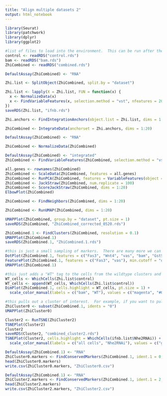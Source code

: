 ```yaml
---
title: "Align multiple datasets 2"
output: html_notebook
---
```



```r
library(Seurat)
library(patchwork)
library(dplyr)
library(ggplot2)
```

```r
#list of files to load into the environment.  This can be run after the chunks below have been run to generate the files
control <- readRDS("control.rds")
bam <- readRDS("bam.rds")
ZhiCombined <- readRDS("combined.rds")
```

```r
DefaultAssay(ZhiCombined) <- "RNA"

Zhi.list <- SplitObject(ZhiCombined, split.by = "dataset")

Zhi.list <- lapply(X = Zhi.list, FUN = function(x) {
  x <- NormalizeData(x)
  x <- FindVariableFeatures(x, selection.method = "vst", nfeatures = 2000)
})
saveRDS(Zhi.list, "ifnb.rds")

Zhi.anchors <- FindIntegrationAnchors(object.list = Zhi.list, dims = 1:20, anchor.features = 2000)

ZhiCombined <- IntegrateData(anchorset = Zhi.anchors, dims = 1:20)

DefaultAssay(ZhiCombined) <- "RNA"

ZhiCombined <- NormalizeData(ZhiCombined)

DefaultAssay(ZhiCombined) <- "integrated"
ZhiCombined <- FindVariableFeatures(ZhiCombined, selection.method = "vst", nfeatures = 2000)

all.genes <- rownames(ZhiCombined)
ZhiCombined <- ScaleData(ZhiCombined, features = all.genes)
ZhiCombined <- RunPCA(ZhiCombined, features = VariableFeatures(object = ZhiCombined))
ZhiCombined <- JackStraw(ZhiCombined, num.replicate = 100)
ZhiCombined <- ScoreJackStraw(ZhiCombined, dims = 1:20)
ElbowPlot(ZhiCombined)

ZhiCombined <- FindNeighbors(ZhiCombined, dims = 1:20)

ZhiCombined <- RunUMAP(ZhiCombined, dims = 1:20) 

UMAPPlot(ZhiCombined, group.by = "dataset", pt.size = 1)
saveRDS(ZhiCombined, "ZhiCombined_corrected_0520.rds")

```

```r
ZhiCombined.1 <- FindClusters(ZhiCombined, resolution = 0.1)
UMAPPlot(ZhiCombined.1)
saveRDS(ZhiCombined.1, "ZhiCombined.1.rds")

```

```r
#this is just a small sampling of markers.  There are many more we can use.  Fas3 is a marker of early follicle cells (including FSCs); Wnt4 is a marker of FSCs and ECs; vas and bam are markers of germ cells; GstS1 is a marker of late ECs and early follicle cells; TJ marks almost all somatic cells (i.e. not germ cells); SPARC marks late follicle cells.  We are interested in FSCs and early follicle cells (which includes "early pFCs" and "late pFCs")
DotPlot(ZhiCombined.1, features = c("Fas3", "Wnt4", "vas", "bam", "GstS1", "tj", "SPARC"))
FeaturePlot(ZhiCombined.1, features = c("Fas3", "vas"), min.cutoff = "q50")
UMAPPlot(ZhiCombined.1)
```

```r
#this just adds a "WT" tag to the cells from the wildtype clusters and generates a plot to show where they are
WT_cells <- WhichCells(Zhi.list$control)
WT_cells <- append(WT_cells, WhichCells(Zhi.list$control))
DimPlot(ZhiCombined.1, cells.highlight = WT_cells, pt.size = 1) + 
  scale_color_manual(labels = c("bam", "WT"), values = c("magenta", "#009E73"))
```

```r
#this pulls out a cluster of interest.  For example, if you want to pull out cluster 2 because it contains the Fas3+ cells, then run this code as.  If you want a different cluster, change "cluster 2" to another cluster number  and idents = "2" to idents = another number
ZhiCluster0 <- subset(ZhiCombined.1, idents = "0")
UMAPPlot(ZhiCluster0)
```



```r
Cluster2 <- RunTSNE(ZhiCluster2)
TSNEPlot(Cluster2)
Cluster2
saveRDS(Cluster2, "combined_cluster2.rds")
TSNEPlot(Cluster2, cells.highlight = WhichCells(ifnb.list$Nhe2RNAi)) + 
  scale_color_manual(labels = c("all cells", "Nhe2RNAi"), values = c("grey", "#009E73"))
```

```r
DefaultAssay(ZhiCombined.1) <- "RNA"
ZhiCluster0.markers <- FindConservedMarkers(ZhiCombined.1, ident.1 = 0, grouping.var = "dataset", verbose = FALSE)
head(ZhiCluster0.markers)
write.csv(ZhiCluster0.markers, "ZhiCluster0.csv")
```

```r
DefaultAssay(ZhiCombined.1) <- "RNA"
ZhiCluster2.markers <- FindConservedMarkers(ZhiCombined.1, ident.1 = 2, grouping.var = "dataset", verbose = FALSE)
head(ZhiCluster2.markers)
write.csv(ZhiCluster2.markers, "ZhiCluster2.csv")
```